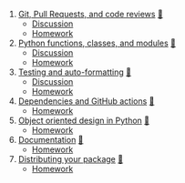 1. [Git, Pull Requests, and code reviews](01_version_control.qmd) [🛝](01_version_control_slides.html)
    * [Discussion](group_work/module_01.md)
    * [Homework](projects/data_cleaning/Project_module_01.md)
2. [Python functions, classes, and modules](02_function_classes.qmd) [🛝](02_function_classes_slides.html)
   *  [Discussion](group_work/module_02.md)
    * [Homework](projects/data_cleaning/Project_module_02.md)
3. [Testing and auto-formatting](03_testing.qmd) [🛝](03_testing_slides.html)
    * [Discussion](group_work/module_03.md)
    * [Homework](projects/data_cleaning/Project_module_03.md)
4. [Dependencies and GitHub actions](04_dependencies_ci.qmd) [🛝](04_dependencies_ci_slides.html)
    * [Homework](projects/data_cleaning/Project_module_04.md)
6. [Object oriented design in Python](05_oop.qmd) [🛝](05_oop_slides.html)
    * [Homework](projects/data_cleaning/Project_module_06.md)
6. [Documentation](06_documentation.qmd) [🛝](06_documentation_slides.html)
    * [Homework](projects/data_cleaning/Project_module_05.md)
7. [Distributing your package](07_packaging.qmd) [🛝](07_packaging_slides.html)
    * [Homework](projects/data_cleaning/Project_module_07.md)